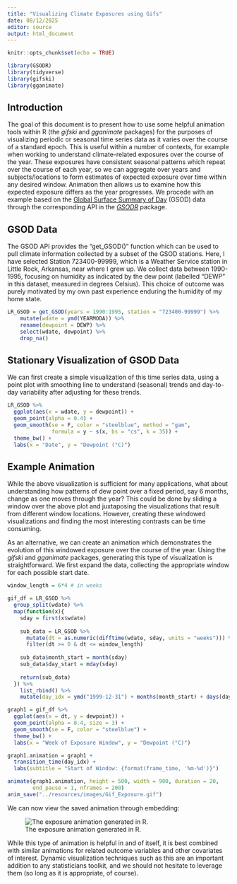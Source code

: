 ```yaml
---
title: "Visualizing Climate Exposures using Gifs"
date: 08/12/2025
editor: source
output: html_document
---
```


```r
knitr::opts_chunk$set(echo = TRUE)
```

```r
library(GSODR)
library(tidyverse)
library(gifski)
library(gganimate)
```

## Introduction

The goal of this document is to present how to use some helpful animation tools within R (the *gifski* and *gganimate* packages) for the purposes of visualizing periodic or seasonal time series data as it varies over the course of a standard epoch. This is useful within a number of contexts, for example when working to understand climate-related exposures over the course of the year. These exposures have consistent seasonal patterns which repeat over the course of each year, so we can aggregate over years and subjects/locations to form estimates of expected exposure over time within any desired window. Animation then allows us to examine how this expected exposure differs as the year progresses. We procede with an example based on the [Global Surface Summary of Day](https://www.ncei.noaa.gov/access/metadata/landing-page/bin/iso?id=gov.noaa.ncdc:C00516) (GSOD) data through the corresponding API in the [*GSODR*](https://cran.r-project.org/web/packages/GSODR/index.html) package. 

## GSOD Data

The GSOD API provides the "get_GSOD()" function which can be used to pull climate information collected by a subset of the GSOD stations. Here, I have selected Station 723400-99999, which is a Weather Service station in Little Rock, Arkansas, near where I grew up. We collect data between 1990-1995, focusing on humidity as indicated by the dew point (labelled "DEWP" in this dataset, measured in degrees Celsius). This choice of outcome was purely motivated by my own past experience enduring the humidity of my home state.

```r
LR_GSOD = get_GSOD(years = 1990:1995, station = "723400-99999") %>%
    mutate(wdate = ymd(YEARMODA)) %>%
    rename(dewpoint = DEWP) %>%
    select(wdate, dewpoint) %>%
    drop_na()
```

## Stationary Visualization of GSOD Data

We can first create a simple visualization of this time series data, using a point plot with smoothing line to understand (seasonal) trends and day-to-day variability after adjusting for these trends.

```r
LR_GSOD %>%
  ggplot(aes(x = wdate, y = dewpoint)) + 
  geom_point(alpha = 0.4) +
  geom_smooth(se = F, color = "steelblue", method = "gam", 
              formula = y ~ s(x, bs = "cs", k = 35)) + 
  theme_bw() + 
  labs(x = "Date", y = "Dewpoint (°C)")
```

## Example Animation

While the above visualization is sufficient for many applications, what about understanding how patterns of dew point over a fixed period, say 6 months, change as one moves through the year? This could be done by sliding a window over the above plot and juxtaposing the visualizations that result from different window locations. However, creating these windowed visualizations and finding the most interesting contrasts can be time consuming. 

As an alternative, we can create an animation which demonstrates the evolution of this windowed exposure over the course of the year. Using the *gifski* and *gganimate* packages, generating this type of visualization is straightforward. We first expand the data, collecting the appropriate window for each possible start date.

```r
window_length = 6*4 # in weeks

gif_df = LR_GSOD %>%
  group_split(wdate) %>%
  map(function(x){
    sday = first(x$wdate)
    
    sub_data = LR_GSOD %>%
      mutate(dt = as.numeric(difftime(wdate, sday, units = "weeks"))) %>%
      filter(dt >= 0 & dt <= window_length)
    
    sub_data$month_start = month(sday)
    sub_data$day_start = mday(sday)
    
    return(sub_data)
  }) %>% 
    list_rbind() %>%
    mutate(day_idx = ymd("1999-12-31") + months(month_start) + days(day_start))

graph1 = gif_df %>%
  ggplot(aes(x = dt, y = dewpoint)) + 
  geom_point(alpha = 0.4, size = 3) +
  geom_smooth(se = F, color = "steelblue") +
  theme_bw() + 
  labs(x = "Week of Exposure Window", y = "Dewpoint (°C)")

graph1.animation = graph1 + 
  transition_time(day_idx) + 
  labs(subtitle = "Start of Window: {format(frame_time, '%m-%d')}")

animate(graph1.animation, height = 500, width = 900, duration = 20, 
        end_pause = 1, nframes = 200)
anim_save("../resources/images/Gif_Exposure.gif")
```

We can now view the saved animation through embedding:

![The exposure animation generated in R.](../resources/images/Gif_Exposure.gif)

While this type of animation is helpful in and of itself, it is best combined with similar animations for related outcome variables and other covariates of interest. Dynamic visualization techniques such as this are an important addition to any statisticians toolkit, and we should not hesitate to leverage them (so long as it is appropriate, of course).


